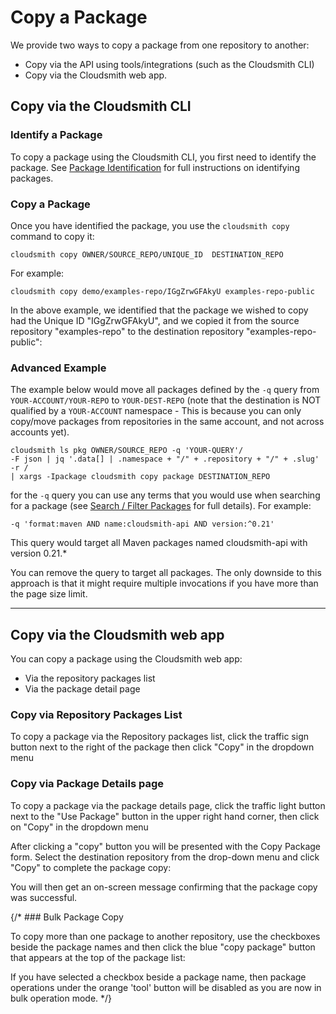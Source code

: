 
# Copy a Package

We provide two ways to copy a package from one repository to another: 

- Copy via the API using tools/integrations (such as the Cloudsmith CLI) 
- Copy via the Cloudsmith web app.

## Copy via the Cloudsmith CLI

### Identify a Package

To copy a package using the Cloudsmith CLI, you first need to identify the package.  See [Package Identification](/artifact-management/identifying-a-package) for full instructions on identifying packages. 

### Copy a Package

Once you have identified the package, you use the `cloudsmith copy` command to copy it: 

```shell
cloudsmith copy OWNER/SOURCE_REPO/UNIQUE_ID  DESTINATION_REPO
```

For example: 

```
cloudsmith copy demo/examples-repo/IGgZrwGFAkyU examples-repo-public
```

In the above example, we identified that the package we wished to copy had the Unique ID "IGgZrwGFAkyU", and we copied it from the source repository "examples-repo" to the destination repository "examples-repo-public": 

<BlockImage src={img73d2343_copy_pkg_cli} alt="cloudsmith copy CLI example"></BlockImage>


### Advanced Example

The example below would move all packages defined by the `-q` query from `YOUR-ACCOUNT/YOUR-REPO` to `YOUR-DEST-REPO` (note that the destination is NOT qualified by a `YOUR-ACCOUNT` namespace - This is because you can only copy/move packages from repositories in the same account, and not across accounts yet).

```shell bash
cloudsmith ls pkg OWNER/SOURCE_REPO -q 'YOUR-QUERY'/
-F json | jq '.data[] | .namespace + "/" + .repository + "/" + .slug' -r / 
| xargs -Ipackage cloudsmith copy package DESTINATION_REPO
```

for the `-q` query you can use any terms that you would use when searching for a package (see [Search / Filter Packages](/artifact-management/search-packages) for full details). For example: 

`-q 'format:maven AND name:cloudsmith-api AND version:^0.21'` 

This query would target all Maven packages named cloudsmith-api with version 0.21.\*

You can remove the query to target all packages. The only downside to this approach is that it might require multiple invocations if you have more than the page size limit.

***

## Copy via the Cloudsmith web app

You can copy a package using the Cloudsmith web app:

- Via the repository packages list
- Via the package detail page

### Copy via Repository Packages List

To copy a package via the Repository packages list, click the traffic sign button next to the right of the package then click "Copy" in the dropdown menu

<BlockImage src={imgc0fe9e7f6a94d3e67481271bf3b87c87854bc8dcd530bd9257af9084eb249fe5_pckgcopy} alt=""></BlockImage>


### Copy via Package Details page

To copy a package via the package details page, click the traffic light button next to the "Use Package" button in the upper right hand corner, then click on "Copy" in the dropdown menu

<BlockImage src={imgae80b5ebfb4cc08804fde42b194168add7dcc0af33192fd6d772aef4e1624867_pckgcopy2} alt=""></BlockImage>

After clicking a "copy" button you will be presented with the Copy Package form.  Select the destination repository from the drop-down menu and click "Copy" to complete the package copy: 

<BlockImage src={img5c4d3d82e60dfc5aab3d4866add99550c5b4ecb7e8d387fb0bd29ac927e3b697_Screenshot_2024_11_12_at_2_11_39_PM} alt=""></BlockImage>

You will then get an on-screen message confirming that the package copy was successful.

{/* ### Bulk Package Copy

To copy more than one package to another repository, use the checkboxes beside the package names and then click the blue "copy package" button that appears at the top of the package list:

<BlockImage src={img0824a39_bulk_package_copy_ui} alt="Bulk Package Copy"></BlockImage>

<Note variant="note">
If you have selected a checkbox beside a package name, then package operations under the orange 'tool' button will be disabled as you are now in bulk operation mode.
</Note> */}
